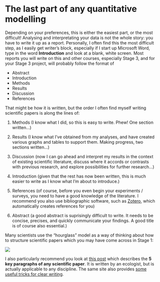# The last part of any quantitative modelling

Depending on your preferences, this is either the easiest part, or the most difficult! Analysing and interpretating your data is not the whole story: you have to write it up as a report. Personally, I often find this the most difficult step, as I easily get writer's block, especially if I start up Microsoft Word, type in the word **Introduction** and look at a blank, white screen. Most reports you will write on this and other courses, especially Stage 3, and for your Stage 3 project, will probably follow the format of

-   Abstract
-   Introduction
-   Methods
-   Results
-   Discussion
-   References

That might be how it is written, but the order I often find myself writing scientific papers is along the lines of:

1.  Methods (I know what I did, so this is easy to write. Phew! One section written...)

2.  Results (I know what I've obtained from my analyses, and have created various graphs and tables to support them. Making progress, two sections written...)

3.  Discussion (now I can go ahead and interpret my results in the context of existing scientific literature, discuss where it accords or contrasts with previous research, and explore possibilities for further research...)

4.  Introduction (given that the rest has now been written, this is much easier to write as I know what I'm about to introduce.)

5.  References (of course, before you even begin your experiments / surveys, you need to have a good knowledge of the literature. I recommend you also use bibliographic software, such as [Zotero](www.zotero.org), which automatically creates references for you)

6.  Abstract (a good abstract is suprisingly difficult to write. It needs to be concise, precises, and quickly communicate your findings. A good title is of course also essential.)

Many scientists use the "hourglass" model as a way of thinking about how to structure scientific papers which you may have come across in Stage 1:

![](images/hourglass.png)

I also particularly recommend you look at [this post](https://dynamicecology.wordpress.com/2016/02/24/the-5-pivotal-paragraphs-in-a-paper/) which describes the **5 key paragraphs of any scientific paper**. It is written by an ecologist, but is actually applicable to any discipline. The same site also provides [some useful tricks for clear writing](https://dynamicecology.wordpress.com/2012/11/14/clear-writing/). 
 